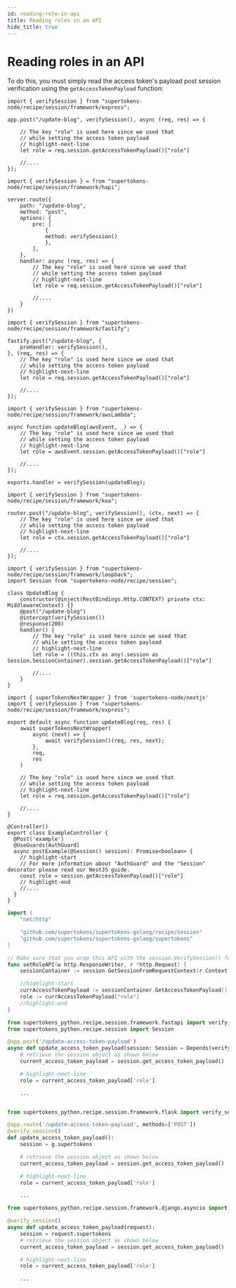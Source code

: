 ```yaml
---
id: reading-role-in-api
title: Reading roles in an API
hide_title: true
---
```


<!-- COPY DOCS -->
<!-- ./thirdpartyemailpassword/common-customizations/user-roles/reading-role-in-api.mdx -->


# Reading roles in an API

To do this, you must simply read the access token's payload post session verification using the `getAccessTokenPayload` function:

<BackendSDKTabs>
<TabItem value="nodejs">
<NodeJSFrameworkSubTabs>
<TabItem value="express">

```tsx
import { verifySession } from "supertokens-node/recipe/session/framework/express";

app.post("/update-blog", verifySession(), async (req, res) => {

    // The key "role" is used here since we used that
    // while setting the access token payload 
    // highlight-next-line
    let role = req.session.getAccessTokenPayload()["role"]

    //....
});
```
</TabItem>
<TabItem value="hapi">

```tsx
import { verifySession } = from "supertokens-node/recipe/session/framework/hapi";

server.route({
    path: "/update-blog",
    method: "post",
    options: {
        pre: [
            {
            method: verifySession()
            },
        ],
    },
    handler: async (req, res) => {
        // The key "role" is used here since we used that
        // while setting the access token payload 
        // highlight-next-line
        let role = req.session.getAccessTokenPayload()["role"]
        
        //....
    }
})
```
</TabItem>
<TabItem value="fastify">

```tsx
import { verifySession } from "supertokens-node/recipe/session/framework/fastify";

fastify.post("/update-blog", {
    preHandler: verifySession(),
}, (req, res) => {
    // The key "role" is used here since we used that
    // while setting the access token payload 
    // highlight-next-line
    let role = req.session.getAccessTokenPayload()["role"]
    
    //....
});
```

</TabItem>
<TabItem value="awsLambda">

```tsx
import { verifySession } from "supertokens-node/recipe/session/framework/awsLambda";

async function updateBlog(awsEvent, _) => {
    // The key "role" is used here since we used that
    // while setting the access token payload 
    // highlight-next-line
    let role = awsEvent.session.getAccessTokenPayload()["role"]

    //....
});

exports.handler = verifySession(updateBlog);

```

</TabItem>
<TabItem value="koa">

```tsx
import { verifySession } from "supertokens-node/recipe/session/framework/koa";

router.post("/update-blog", verifySession(), (ctx, next) => {
    // The key "role" is used here since we used that
    // while setting the access token payload 
    // highlight-next-line
    let role = ctx.session.getAccessTokenPayload()["role"]
    
    //....
});
```

</TabItem>
<TabItem value="loopback">

```tsx
import { verifySession } from "supertokens-node/recipe/session/framework/loopback";
import Session from "supertokens-node/recipe/session";

class UpdateBlog {
    constructor(@inject(RestBindings.Http.CONTEXT) private ctx: MiddlewareContext) {}
    @post("/update-blog")
    @intercept(verifySession())
    @response(200)
    handler() {
        // The key "role" is used here since we used that
        // while setting the access token payload 
        // highlight-next-line
        let role = ((this.ctx as any).session as Session.SessionContainer).session.getAccessTokenPayload()["role"]

        //....
    }
}
```

</TabItem>
<TabItem value="nextjs">

```tsx
import { superTokensNextWrapper } from 'supertokens-node/nextjs'
import { verifySession } from "supertokens-node/recipe/session/framework/express";

export default async function updateBlog(req, res) {
    await superTokensNextWrapper(
        async (next) => {
            await verifySession()(req, res, next);
        },
        req,
        res
    )

    // The key "role" is used here since we used that
    // while setting the access token payload 
    // highlight-next-line
    let role = req.session.getAccessTokenPayload()["role"]

    //....
}
```

</TabItem>
<TabItem value="nestjs">

```tsx
@Controller()
export class ExampleController {
  @Post('example')
  @UseGuards(AuthGuard)
  async postExample(@Session() session): Promise<boolean> {
    // highlight-start
    // For more information about "AuthGuard" and the "Session" decorator please read our NestJS guide.
    const role = session.getAccessTokenPayload()["role"]
    // highlight-end
    //....
  }
}
```
</TabItem>
</NodeJSFrameworkSubTabs>
</TabItem>
<TabItem value="go">

```go
import (
	"net/http"

	"github.com/supertokens/supertokens-golang/recipe/session"
	"github.com/supertokens/supertokens-golang/supertokens"
)

// Make sure that you wrap this API with the session.VerifySession() function
func setRoleAPI(w http.ResponseWriter, r *http.Request) {
	sessionContainer := session.GetSessionFromRequestContext(r.Context())

    //highlight-start
	currAccessTokenPayload := sessionContainer.GetAccessTokenPayload()
	role := currAccessTokenPayload["role"]
    //highlight-end
}
```

</TabItem>
<TabItem value="python">

<PythonFrameworkSubTabs>
<TabItem value="fastapi">

```python
from supertokens_python.recipe.session.framework.fastapi import verify_session
from supertokens_python.recipe.session import Session

@app.post('/update-access-token-payload')
async def update_access_token_payload(session: Session = Depends(verify_session())):
    # retrieve the session object as shown below
    current_access_token_payload = session.get_access_token_payload()

    # highlight-next-line
    role = current_access_token_payload['role']

    ...

```

</TabItem>
<TabItem value="flask">

```python

from supertokens_python.recipe.session.framework.flask import verify_session

@app.route('/update-access-token-payload', methods=['POST'])
@verify_session()
def update_access_token_payload():
    session = g.supertokens

    # retrieve the session object as shown below
    current_access_token_payload = session.get_access_token_payload()

    # highlight-next-line
    role = current_access_token_payload['role']

    ...

```

</TabItem>
<TabItem value="django">

```python
from supertokens_python.recipe.session.framework.django.asyncio import verify_session

@verify_session()
async def update_access_token_payload(request):
    session = request.supertokens
    # retrieve the session object as shown below
    current_access_token_payload = session.get_access_token_payload()

    # highlight-next-line
    role = current_access_token_payload['role']

    ...
```

</TabItem>
</PythonFrameworkSubTabs>


</TabItem>
</BackendSDKTabs>
